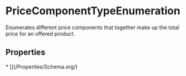 
# PriceComponentTypeEnumeration

Enumerates different price components that together make up the total price for an offered product.

## Properties

<Grid>
* [](/Properties/Schema.org/)

</Grid>

